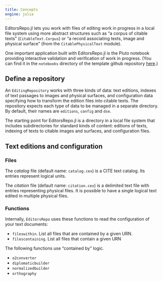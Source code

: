 ```yaml
---
title: Concepts
engine: julia
---
```




EditorsRepo.jl lets you work with files of editing work in progress in a local file system using more abstract structures such as "a corpus of citable texts" (`CitableText.Corpus`) or "a record associating texts, image and physical surface" (from the `CitablePhysicalText` module).

One important application built with EditorsRepo.jl is the Pluto notebook providing interactive validation and verification of work in progress. (You can find it in the `notebooks` directory of the template github repository [here](https://github.com/HCMID/validatormodel).)



## Define a repository

An `EditingRepository` works with three kinds of data: text editions, indexes of text passages to images and physical surfaces, and configuration data specifying how to transform the edition files into citable texts. The repository expects each type of data to be managed in a separate directory.  By default, their names are `editions`, `config` and `dse`.


The starting point for EditorsRepo.jl is a directory in a local file system that includes subdirectories for standard kinds of content: editions of texts, indexing of texts to citable images and surfaces, and configuration files.


## Text editions and configuration

### Files

The *catalog* file (default name: `catalog.cex`) is a CITE text catalog.  Its entries represent logical units.

The *citation* file (default name: `citation.cex`) is a delimited text file with entries representing physical files.  It is possible to have a single logical text edited in multiple physical files.




### Functions

Internally, `EditorsRepo` uses these functions to read the configuration of your text documents:

- `fileswithin`.  List all files that are contained by a given URN.
- `filescontaining`.  List all files that contain a given URN

The following functions use "contained by" logic.

- `o2converter`
- `diplomaticbuilder`
- `normalizedbuilder`
- `orthography`
